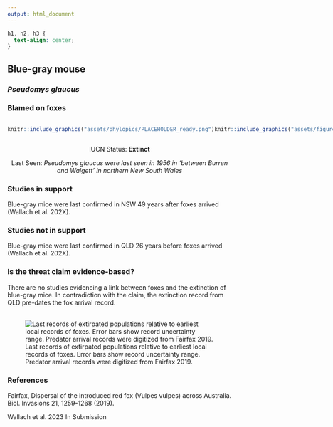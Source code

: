 ```yaml
---
output: html_document
---
```

```css
h1, h2, h3 {
  text-align: center;
}
```

## **Blue-gray mouse**
### *Pseudomys glaucus*
### Blamed on foxes

:::: {style="display: flex;"}

::: {}
  ```r
  knitr::include_graphics("assets/phylopics/PLACEHOLDER_ready.png")
  ```
:::

::: {}

:::

::: {}
  ```r
  knitr::include_graphics("assets/figures/Map_Fox_Pseudomys glaucus.png")
  ```
:::

::::

<center>
IUCN Status: **Extinct**

Last Seen: *Pseudomys glaucus were last seen in 1956 in ‘between Burren and Walgett’ in northern New South Wales*

</center>


### Studies in support

Blue-gray mice were last confirmed in NSW 49 years after foxes arrived (Wallach et al. 202X).

### Studies not in support

Blue-gray mice were last confirmed in QLD 26 years before foxes arrived (Wallach et al. 202X).

### Is the threat claim evidence-based?

There are no studies evidencing a link between foxes and the extinction of blue-gray mice. In contradiction with the claim, the extinction record from QLD pre-dates the fox arrival record.
<br>
<br>

![ Last records of extirpated populations relative to earliest local records of foxes. Error bars show record uncertainty range. Predator arrival records were digitized from Fairfax 2019.](assets/figures/Main_Evidence_Fox_Pseudomys glaucus.png)

### References

Fairfax, Dispersal of the introduced red fox (Vulpes vulpes) across Australia. Biol. Invasions 21, 1259-1268 (2019).

Wallach et al. 2023 In Submission

